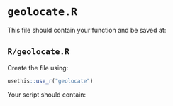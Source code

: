 # `geolocate.R`

This file should contain your function and be saved at:

## **`R/geolocate.R`**

Create the file using:
```r
usethis::use_r("geolocate")
```

Your script should contain:

```r

```



